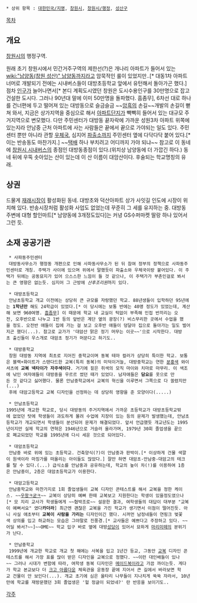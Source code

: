  * 상위 항목 : [[대한민국/지명]], [[창원시]], [[창원시/행정]], [[성산구]]

[[목차]]
== 개요 ==
[[창원시]]의 행정구역.

원래 초기 창원시에서 민간거주구역의 제한선(?)은 개나리 아파트가 들어서 있는 [[wiki:"남양동(창원 성산)" 남양동]]까지라고 암묵적인 룰이 있었지만..[* 대동1차 아파트 너머로 개발되기 전에는 시내버스들이 대방초등학교 앞에서 유턴해서 돌아가곤 했다.]
점차 [[인구]]가 늘어나면서[* 본디 계획도시였던 창원은 도시수용인구를 30만명으로 잡고 건설한 도시다. 그러나 90년대 말에 이미 50만명을 돌파했다. 흠좀무], 6차선 대로 하나를 건너편에 두고 떨어져 있는 대방동으로 슬금슬금 ~~[[암흑]]의 손길~~개발의 손길이 뻗쳐 와서, 지금은 상가지역을 중심으로 해서 [[아파트]]단지가 빽빽히 들어서 있는 대규모 주거지역으로 변모했다. 다만 주민센터가 대방동 끝자락에 가까운 성원3차 아파트 위쪽에 있는지라 안남중 근처 아파트에 사는 사람들은 끝에서 끝으로 가야되는 일도 있다. 주민센터 뿐만 아니라 관할 [[우체국]], 심지어 [[파출소]]까지 주민센터 옆에 다닥다닥 붙어 있다.[* 이는 반송동도 마찬가지.] ~~[[택배]] 하나 부치려고 어디까지 가야 되냐~~
참고로 이 동네에 [[창원시 시내버스]]의 종점인 대방동종점이 있다.(위치상 남양동에 더 가깝긴 하다.) 동네 뒤에 우뚝 솟아있는 산이 있는데 이 산 이름이 대암산이다. 후술되는 학교명칭의 유래.

== 상권 ==
드물게 [[재래시장]]이 활성화된 동네. 대방초와 덕산아파트 상가 사잇길 인도에 시장이 위치해 있다. 반송시장처럼 활성화 사업도 없었는데 꾸준히 그 세를 유지하는 중. 대방동 주변에 대형 할인마트[* 남양동에 3개정도있다]는 커녕 GS수퍼마켓 딸랑 하나 있어서 그런 듯.

== 소재 공공기관 ==
  * 사파동주민센터
  대방동사무소가 행정동 개편으로 인해 사파동사무소가 된 뒤 참여 정부의 정책으로 사파동주민센터로 개칭. 주택가 사이에 있으며 위에서 말했듯이 파출소와 우체국이랑 붙어있다. 이 주택가 뒤에는 공동묘지가 있어 으스스한 느낌이 들 것 같으나, 이 주택가가 부촌인걸로 봐서는 큰 영향은 없는듯. 심지어 그 근방에 ''산후조리원''까지 있다.

  * 대방초등학교
  안남초등학교 개교 이전에는 상당히 큰 규모를 자랑했던 학교. 88년생들이 입학하던 95년에는 '''1학년만''' 해도 24학급이 있었다.[* 이 당시에는 보통 반에는 40명 정도가 있었는데, 계산해 보면 960여명. [[흠좀무]]] 이 때문에 학교 내 교실이 턱없이 부족해 인접 반끼리는 오전, 오후반으로 나누고 1반 등의 앞반은 계단 옆의 광장(?) 비스무리한 곳에서 수업을 했을 정도. 오전반 애들이 집에 가는 걸 보고 오후반 애들이 덩달아 집으로 돌아가는 일도 벌어지곤 했다(...). 참고로 교가가 '대암산 맑은 정기 머무는 이곳~~'으로 시작한다. 대방초 출신들이 우스개로 대암초 정기가 머문다고 하기도..

  * 대방중학교
  창원 대방동 지역에 최초로 지어진 중학교이며 동복 테마 컬러가 상당히 특이한 학교. 보통은 블랙+화이트가 스탠다드한 교복(특히 동복)의 미덕이거늘, 대방중학교는 연한 [[분홍색]] 와이셔츠에 '''교복 넥타이가 자주색이다'''. 거기에 짙은 쥐색의 모직 마이와 치마로 마무리. 이 색조에 낚인 여자애들이 대방중을 우르르 썼던 때가 있었다. 남자애들은 '''담요'''를 옷으로 만든 것 같다고 싫어했다. 물론 안남중학교에서 교복의 혁신을 이루면서 그쪽으로 다 쏠렸지만(...) 
  후에 대암고등학교 교복 디자인을 선정하는 데 상당히 영향을 준 모양이다(.....)

  * 안남초등학교
 1995년에 개교한 학교로, 당시 대방동의 주거지역에서 가까운 초등학교가 대방초등학교밖에 없었던 탓에 학생들이 과도하게 몰려 수업에 지장이 있는 등의 문제가 발생했는데, 안남초등학교가 개교되면서 학생들이 분산되어 문제가 해결되었다. 앞서 언급했듯 개교년도는 1995년이지만 실제 학교의 연혁은 1946년으로 거슬러 올라가며, 1979년 30회 졸업생을 끝으로 폐교되었던 학교를 1995년에 다시 세운 것으로 되어있다.

  * 대암초등학교
  안남중 바로 위에 있는 초등학교. 건축양식(?)이 안남중과 판박이.[* 이상하게 건물 색깔이 원색이라 마징가를 떠올리는 아이들도 많았다.] 잘만 하면 대암초-안남중-대암고의 테크를 탈 수 있다.(...) 급식소를 안남중과 공유하는데, 학교의 높이 차(!)를 이용하여 1층은 안남중이, 2층은 대암초등학교가 이용한다.

  * 대암고등학교
  안남중학교와 마찬가지로 1회 졸업생들이 교복 디자인 콘테스트를 해서 교복을 정한 케이스. ~~[[우왕ㅋ굳ㅋ]]~~ 교복이 상당히 예뻐 한때 교복보고 지원한다는 학생이 있을정도였으나[* 모 지리 교사가 학생들에게 ~~협박조로~~ 설문한 결과, 여학생들의 대답이 대부분 "교복이 예뻐서요" 였다'''카더라'''] 최근엔 괜찮은 교복을 가진 학교가 생기면서 이점이 떨어진듯. 아니 사실 애초부터 '''교복이 사람을 가리는''' 디자인이긴 했다. 시꺼먼 남정네들이 연핑크 벚꽃색 상의를 입고 하교하는 모습은 그야말로 진풍경.[* 교사들은 예쁘다고 주장하고 있다. ~~어딜 봐서?~~]~~OME~~ 학교 입구 바로 옆에 대방[[성당]]이 있어서 묘하게 [[마리미떼]]의 분위기가 난다.

  * 안남중학교
  1999년에 개교한 학교로 개교 첫 해에는 사복을 입고 1년간 등교, 그동안 [[교복]] 디자인 콘테스트를 해서 가장 표를 많이 받은 디자인을 교복으로 정했다. ~~이런 대인배들이 있나~~ 그러나 시대가 변함에 따라, 여학생 동복 디자인은 [[메이드복]]이라고 가끔 까이는듯. 게다가 학교 본교보다 더 [[크고 아름다운]] 체육관을 운동장 끝에 지어서 큰 길에서 바라보면 학교 건물이 안 보인다(...). 개교 초기에 심은 울타리 나무들이 지나치게 쑥쑥 자라서, 10년만에 학교를 재방문했던 3회 졸업생은 '헐 정글이 되었네?' 란 반응을 보이기도..

[[각주]]
